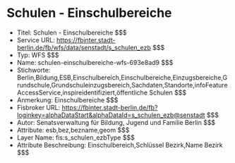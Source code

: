 # Schulen - Einschulbereiche
- Titel: Schulen - Einschulbereiche $$$
- Service URL: https://fbinter.stadt-berlin.de/fb/wfs/data/senstadt/s_schulen_ezb $$$
- Typ: WFS $$$
- Name: schulen-einschulbereiche-wfs-693e8ad9 $$$
- Stichworte: Berlin,Bildung,ESB,Einschulbereich,Einschulbereiche,Einzugsbereiche,Grundschule,Grundschuleinzugsbereich,Sachdaten,Standorte,infoFeatureAccessService,inspireidentifiziert,öffentliche Schulen $$$
- Anmerkung: Einschulbereiche $$$
- Fisbroker URL: https://fbinter.stadt-berlin.de/fb?loginkey=alphaDataStart&alphaDataId=s_schulen_ezb@senstadt $$$
- Autor: Senatsverwaltung für Bildung, Jugend und Familie Berlin $$$
- Attribute: esb,bez,bezname,geom $$$
- Layer Name: fis:s_schulen_ezbType $$$
- Attribute Beschreibung: Einschulbereich,Schlüssel Bezirk,Name Bezirk $$$
